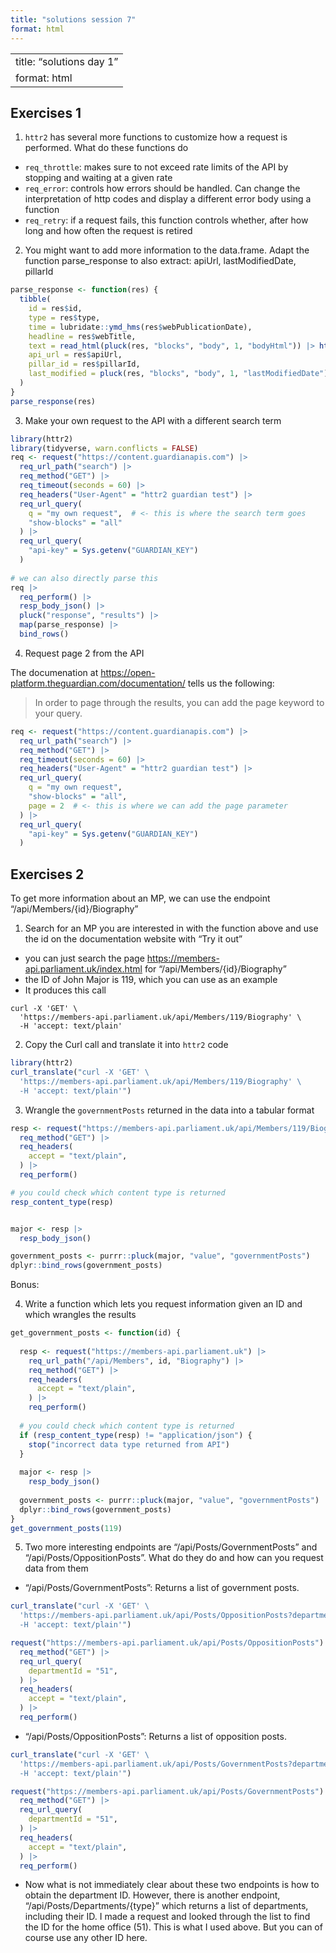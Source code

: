 ```yaml
---
title: "solutions session 7"
format: html
---
```


---
title: "solutions day 1"
format: html
---

## Exercises 1

1. `httr2` has several more functions to customize how a request is performed. What do these functions do

- `req_throttle`: makes sure to not exceed rate limits of the API by stopping and waiting at a given rate
- `req_error`: controls how errors should be handled. Can change the interpretation of http codes and display a different error body using a function
- `req_retry`: if a request fails, this function controls whether, after how long and how often the request is retired

2. You might want to add more information to the data.frame. Adapt the function parse_response to also extract: apiUrl, lastModifiedDate, pillarId

```r
parse_response <- function(res) {
  tibble(
    id = res$id,
    type = res$type,
    time = lubridate::ymd_hms(res$webPublicationDate),
    headline = res$webTitle,
    text = read_html(pluck(res, "blocks", "body", 1, "bodyHtml")) |> html_text2(),
    api_url = res$apiUrl,
    pillar_id = res$pillarId,
    last_modified = pluck(res, "blocks", "body", 1, "lastModifiedDate")
  )
}
parse_response(res)
```


3. Make your own request to the API with a different search term

```r
library(httr2)
library(tidyverse, warn.conflicts = FALSE)
req <- request("https://content.guardianapis.com") |>  
  req_url_path("search") |>                            
  req_method("GET") |>                                 
  req_timeout(seconds = 60) |>                            
  req_headers("User-Agent" = "httr2 guardian test") |> 
  req_url_query(                                       
    q = "my own request",  # <- this is where the search term goes
    "show-blocks" = "all"
  ) |> 
  req_url_query(
    "api-key" = Sys.getenv("GUARDIAN_KEY")
  )
  
# we can also directly parse this
req |> 
  req_perform() |> 
  resp_body_json() |> 
  pluck("response", "results") |>
  map(parse_response) |> 
  bind_rows()
```


4. Request page 2 from the API

The documenation at <https://open-platform.theguardian.com/documentation/> tells us the following:

> In order to page through the results, you can add the page keyword to your query.

```r
req <- request("https://content.guardianapis.com") |>  
  req_url_path("search") |>                            
  req_method("GET") |>                                 
  req_timeout(seconds = 60) |>                            
  req_headers("User-Agent" = "httr2 guardian test") |> 
  req_url_query(                                       
    q = "my own request",
    "show-blocks" = "all",
    page = 2  # <- this is where we can add the page parameter
  ) |> 
  req_url_query(
    "api-key" = Sys.getenv("GUARDIAN_KEY")
  )
```


## Exercises 2

To get more information about an MP, we can use the endpoint "/api/Members/{id}/Biography"

1. Search for an MP you are interested in with the function above and use the id on the documentation website with "Try it out"

- you can just search the page <https://members-api.parliament.uk/index.html> for "/api/Members/{id}/Biography"
- the ID of John Major is 119, which you can use as an example
- It produces this call

```
curl -X 'GET' \
  'https://members-api.parliament.uk/api/Members/119/Biography' \
  -H 'accept: text/plain'
```

2. Copy the Curl call and translate it into `httr2` code

```r
library(httr2)
curl_translate("curl -X 'GET' \
  'https://members-api.parliament.uk/api/Members/119/Biography' \
  -H 'accept: text/plain'")
```

3. Wrangle the `governmentPosts` returned in the data into a tabular format

```r
resp <- request("https://members-api.parliament.uk/api/Members/119/Biography") |> 
  req_method("GET") |> 
  req_headers(
    accept = "text/plain",
  ) |> 
  req_perform()

# you could check which content type is returned
resp_content_type(resp)


major <- resp |> 
  resp_body_json()

government_posts <- purrr::pluck(major, "value", "governmentPosts")
dplyr::bind_rows(government_posts)
```

Bonus:

4. Write a function which lets you request information given an ID and which wrangles the results

```r
get_government_posts <- function(id) {
  
  resp <- request("https://members-api.parliament.uk") |> 
    req_url_path("/api/Members", id, "Biography") |> 
    req_method("GET") |> 
    req_headers(
      accept = "text/plain",
    ) |> 
    req_perform()
  
  # you could check which content type is returned
  if (resp_content_type(resp) != "application/json") {
    stop("incorrect data type returned from API")
  }
  
  major <- resp |> 
    resp_body_json()
  
  government_posts <- purrr::pluck(major, "value", "governmentPosts")
  dplyr::bind_rows(government_posts)
}
get_government_posts(119)
```


5. Two more interesting endpoints are "/api/Posts/GovernmentPosts" and "/api/Posts/OppositionPosts". What do they do and how can you request data from them


- "/api/Posts/GovernmentPosts": Returns a list of government posts.

```r
curl_translate("curl -X 'GET' \
  'https://members-api.parliament.uk/api/Posts/OppositionPosts?departmentId=51' \
  -H 'accept: text/plain'")

request("https://members-api.parliament.uk/api/Posts/OppositionPosts") |> 
  req_method("GET") |> 
  req_url_query(
    departmentId = "51",
  ) |> 
  req_headers(
    accept = "text/plain",
  ) |> 
  req_perform()
```

- "/api/Posts/OppositionPosts": Returns a list of opposition posts.

```r
curl_translate("curl -X 'GET' \
  'https://members-api.parliament.uk/api/Posts/GovernmentPosts?departmentId=51' \
  -H 'accept: text/plain'")

request("https://members-api.parliament.uk/api/Posts/GovernmentPosts") |> 
  req_method("GET") |> 
  req_url_query(
    departmentId = "51",
  ) |> 
  req_headers(
    accept = "text/plain",
  ) |> 
  req_perform()
```

- Now what is not immediately clear about these two endpoints is how to obtain the department ID. However, there is another endpoint, "/api/Posts/Departments/{type}" which returns a list of departments, including their ID. I made a request and looked through the list to find the ID for the home office (51). This is what I used above. But you can of course use any other ID here.


